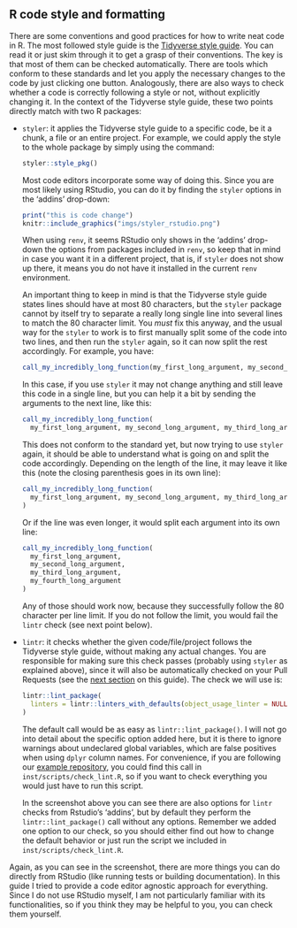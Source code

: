 ## R code style and formatting

There are some conventions and good practices for how to write neat code
in R. The most followed style guide is the
[Tidyverse style guide](https://style.tidyverse.org/). You can read it or just
skim through it to get a grasp of their conventions. The key is that most of them
can be checked automatically. There are tools which conform to these standards
and let you apply the necessary changes to the code by just clicking one button.
Analogously, there are also ways to check whether a code is correctly following
a style or not, without explicitly changing it. In the context of the Tidyverse
style guide, these two points directly match with two R packages:

- `styler`: it applies the Tidyverse style guide to a specific code, be it a chunk,
  a file or an entire project. For example, we could apply the style to the whole
  package by simply using the command:

  ```r
  styler::style_pkg()
  ```

  Most code editors incorporate some way of doing this. Since you are most likely
  using RStudio, you can do it by finding the `styler` options in the 'addins' drop-down:

  ```r
  print("this is code change")
knitr::include_graphics("imgs/styler_rstudio.png")
  ```

  When using `renv`, it seems RStudio only shows in the 'addins' drop-down the
  options from packages included in `renv`, so keep that in mind in case you want
  it in a different project, that is, if `styler` does not show up there, it means
  you do not have it installed in the current `renv` environment.

  An important thing to keep in mind is that the Tidyverse style guide states lines
  should have at most 80 characters, but the `styler` package cannot by itself try
  to separate a really long single line into several lines to match the 80 character
  limit. You _must_ fix this anyway, and the usual way for the `styler` to work
  is to first manually split some of the code into two lines, and then run the
  `styler` again, so it can now split the rest accordingly. For example, you have:

  ```r
  call_my_incredibly_long_function(my_first_long_argument, my_second_long_argument, my_third_long_argument)
  ```

  In this case, if you use `styler` it may not change anything and still leave
  this code in a single line, but you can help it a bit by sending the arguments
  to the next line, like this:

  ```r
  call_my_incredibly_long_function(
    my_first_long_argument, my_second_long_argument, my_third_long_argument)
  ```

  This does not conform to the standard yet, but now trying to use `styler` again,
  it should be able to understand what is going on and split the code accordingly.
  Depending on the length of the line, it may leave it like this (note the closing
  parenthesis goes in its own line):

  ```r
  call_my_incredibly_long_function(
    my_first_long_argument, my_second_long_argument, my_third_long_argument
  )
  ```

  Or if the line was even longer, it would split each argument into its own line:

  ```r
  call_my_incredibly_long_function(
    my_first_long_argument,
    my_second_long_argument,
    my_third_long_argument,
    my_fourth_long_argument
  )
  ```

  Any of those should work now, because they successfully follow the 80 character
  per line limit. If you do not follow the limit, you would fail the `lintr`
  check (see next point below).

- `lintr`: it checks whether the given code/file/project follows the Tidyverse
  style guide, without making any actual changes. You are responsible for making
  sure this check passes (probably using `styler` as explained above), since it
  will also be automatically checked on your Pull Requests (see the
  [next section](#automatic-checks-on-pull-requests) on this guide). The check
  we will use is:
  ```r
  lintr::lint_package(
    linters = lintr::linters_with_defaults(object_usage_linter = NULL)
  )
  ```
  The default call would be as easy as `lintr::lint_package()`. I will not go into
  detail about the specific option added here, but it is there to ignore warnings
  about undeclared global variables, which are false positives when using `dplyr`
  column names. For convenience, if you are following our
  [example repository](https://github.com/lbm364dl/R-example), you could find this
  call in `inst/scripts/check_lint.R`, so if you want to check everything you would
  just have to run this script.

  In the screenshot above you can see there are also options for `lintr` checks
  from Rstudio's 'addins', but by default they perform the `lintr::lint_package()`
  call without any options. Remember we added one option to our check, so you
  should either find out how to change the default behavior or just run the
  script we included in `inst/scripts/check_lint.R`.

Again, as you can see in the screenshot, there are more things you can do
directly from RStudio (like running tests or building documentation). In this
guide I tried to provide a code editor agnostic approach for everything. Since
I do not use RStudio myself, I am not particularly familiar with its
functionalities, so if you think they may be helpful to you, you can check
them yourself.
